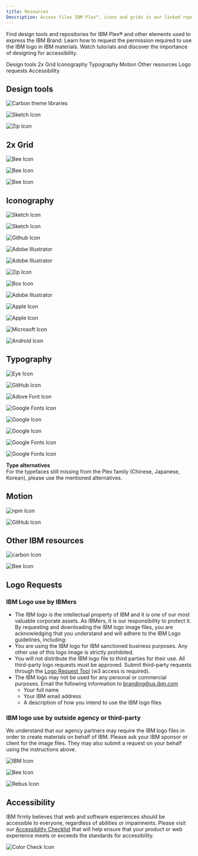 ```yaml
---
title: Resources
Description: Access files IBM Plex™, icons and grids in our linked repositories, find tools, download design, color and icon packages and watch tutorials. Learn how to request permission to use the IBM logo in IBM materials and discover the importance of designing for accessibility.
---
```



<PageDescription>

Find design tools and repositories for IBM Plex® and other elements used to express the IBM Brand. Learn how to request the permission required to use the IBM logo in IBM materials. Watch tutorials and discover the importance of designing for accessibility.

</PageDescription>

<AnchorLinks>
  <AnchorLink>Design tools</AnchorLink>
  <AnchorLink>2x Grid</AnchorLink>
  <AnchorLink>Iconography</AnchorLink>
  <AnchorLink>Typography</AnchorLink>
  <AnchorLink>Motion</AnchorLink>
  <AnchorLink>Other resources</AnchorLink>
  <AnchorLink>Logo requests</AnchorLink>
  <AnchorLink>Accessibility</AnchorLink>
</AnchorLinks>


## Design tools

<Row className="resource-card-group">
<Column colMd={4} colLg={4} noGutterSm>
<ResourceCard
subTitle="Carbon theme libraries"
href="https://www.carbondesignsystem.com/resources/?_ga=2.251888461.574596854.1571650479-42838645.1566382348#design-resources"
>

![Carbon theme libraries](/images/SketchIcon.svg)

</ResourceCard>
</Column>
<Column colMd={4} colLg={4} noGutterSm>
    <ResourceCard
      subTitle="IBM Design Language library"
      href="sketch://add-library/cloud/nwqmk"
      actionIcon="download"
      >

![Sketch Icon](/images/SketchIcon.svg)

  </ResourceCard>
</Column>
<Column colMd={4} colLg={4} noGutterSm>
    <ResourceCard
      subTitle="IBM color palette (.ase and .clr)"
      actionIcon="download"
      href="https://github.com/carbon-design-system/carbon/raw/master/packages/colors/artifacts/IBM_Colors.zip"
      >

![Zip Icon](/images/zip.png)

  </ResourceCard>
</Column>
</Row>

## 2x Grid

<Row className="resource-card-group">
<Column colMd={4} colLg={4} noGutterSm>
<ResourceCard
subTitle="2x Grid in UI"
aspectRatio="2:1"
href="https://www.carbondesignsystem.com/guidelines/2x-grid/basics?_ga=2.194036653.1283060650.1575561610-821970775.1575561610"
>

![Bee Icon](/images/bee.png)

</ResourceCard>
</Column>
<Column colMd={4} colLg={4} noGutterSm>
<ResourceCard
subTitle="2x Grid in UI: The mini unit"
aspectRatio="2:1"
href="https://www.carbondesignsystem.com/guidelines/2x-grid/basics?&_ga=2.129744908.1283060650.1575561610-821970775.1575561610#mini-unit"
>

![Bee Icon](/images/bee.png)

</ResourceCard>
</Column>
<Column colMd={4} colLg={4} noGutterSm>
<ResourceCard
subTitle="IBM type scale"
aspectRatio="2:1"
href="https://www.ibm.com/design/language/elements/type-specs-ui/#scales"
>

![Bee Icon](/images/bee.png)

</ResourceCard>
</Column>
</Row>

<Title>External</Title>

<Row className="resource-card-group">
<Column colMd={4} colLg={4} noGutterSm>
    <ResourceCard
      subTitle="Thinking with type: baseline grid"
      aspectRatio="2:1"
      href="http://thinkingwithtype.com/grid/#baseline-grid"
      >

  </ResourceCard>
</Column>
<Column colMd={4} colLg={4} noGutterSm>
    <ResourceCard
      subTitle="Grid systems in graphic design"
      aspectRatio="2:1"
      href="https://www.amazon.com/Grid-Systems-Graphic-Design-Communication/dp/3721201450"
      >

  </ResourceCard>
</Column>

</Row>

## Iconography

<Row className="resource-card-group">
<Column colMd={4} colLg={4} noGutterSm>
<ResourceCard
subTitle="IBM icons (16px, 20px) library"
href="sketch://add-library/cloud/KW2yr"
actionIcon="download"
>

![Sketch Icon](/images/SketchIcon.svg)
</ResourceCard>
</Column>
<Column colMd={4} colLg={4} noGutterSm>
    <ResourceCard
      subTitle="IBM icons (24px, 32px) library"
      actionIcon="download"
      href="sketch://add-library/cloud/2bwkM"
      >

![Sketch Icon](/images/SketchIcon.svg)
  </ResourceCard>
</Column>
<Column colMd={4} colLg={4} noGutterSm>
    <ResourceCard
      subTitle="IBM icons (.ai and .svg)"
      href="https://github.com/carbon-design-system/carbon/tree/master/packages/icons"
      >

![Github Icon](/images/github-icon.png)
  </ResourceCard>
</Column>
<Column colMd={4} colLg={4} noGutterSm>
    <ResourceCard
      subTitle="IBM app icon master"
      actionIcon="download"
      href="https://github.ibm.com/carbon/app-icons/raw/master/App_Icon_Master.ai"
      >

![Adobe Illustrator](/images/illustrator.png)
  </ResourceCard>
</Column>
<Column colMd={4} colLg={4} noGutterSm>
    <ResourceCard
      subTitle="IBM app icon builder"
      actionIcon="download"
      href="https://github.ibm.com/carbon/app-icons/raw/master/App_Icon_Builder.ai"
      >

![Adobe Illustrator](/images/illustrator.png)
  </ResourceCard>
</Column>
<Column colMd={4} colLg={4} noGutterSm>
    <ResourceCard
      subTitle="IBM app icon template (.ai)"
      actionIcon="download"
      href="https://github.ibm.com/carbon/app-icons/raw/master/App_Icon_Template.zip"
      >

![Zip Icon](/images/zip.png)
  </ResourceCard>
</Column>
<Column colMd={4} colLg={4} noGutterSm>
    <ResourceCard
      subTitle="Public app store graphics (.png)"
      href="https://ibm.box.com/s/deryxio58jbgu4jut8twnxt7l07acep1"
      >

![Box Icon](/images/box.png)
  </ResourceCard>
</Column>
<Column colMd={4} colLg={4} noGutterSm>
    <ResourceCard
      subTitle="IBM pictogram master"
      actionIcon="download"
      href="https://github.com/carbon-design-system/carbon/raw/master/packages/pictograms/master/pictogram-master.ai"
      >

![Adobe Illustrator](/images/illustrator.png)
  </ResourceCard>
</Column>
</Row>

<Title>External</Title>

<Row className="resource-card-group">
<Column colMd={4} colLg={4} noGutterSm>
<ResourceCard
subTitle="Apple MacOS app icons"
href="https://developer.apple.com/design/human-interface-guidelines/macos/icons-and-images/app-icon/"
>

![Apple Icon](/images/apple.png)

</ResourceCard>
</Column>
<Column colMd={4} colLg={4} noGutterSm>
    <ResourceCard
      subTitle="Apple iOS app icons"
      href="https://developer.apple.com/design/human-interface-guidelines/ios/icons-and-images/app-icon/"
      >

![Apple Icon](/images/apple.png)

  </ResourceCard>
</Column>
<Column colMd={4} colLg={4} noGutterSm>
    <ResourceCard
      subTitle="Windows UWP app icons"
      href="https://docs.microsoft.com/en-us/windows/uwp/design/style/app-icons-and-logos"
      >

![Microsoft Icon](/images/microsoft.png)

  </ResourceCard>
</Column>
<Column colMd={4} colLg={4} noGutterSm>
    <ResourceCard
      subTitle="Android adaptive app icons"
      href="https://developer.android.com/guide/practices/ui_guidelines/icon_design_adaptive"
      >

![Android Icon](/images/android_icon.png)

  </ResourceCard>
</Column>
</Row>

## Typography


<Row className="resource-card-group">
<Column colMd={4} colLg={4} noGutterSm>
    <ResourceCard
      subTitle="IBM Plex® website"
      aspectRatio="2:1"
      href="https://www.ibm.com/plex/"
      >

![Eye Icon](/images/eye.png)

  </ResourceCard>
</Column>
<Column colMd={4} colLg={4} noGutterSm>
    <ResourceCard
      subTitle="IBM Plex® latest typeface release"
      aspectRatio="2:1"
      href="https://github.com/IBM/plex/releases/latest"
      >

![GitHub Icon](/images/github-icon.png)

  </ResourceCard>
</Column>
</Row>

<Title>External</Title>

<Row className="resource-card-group typography-external">
<Column colMd={4} colLg={4} noGutterSm>
    <ResourceCard
      subTitle="IBM Plex® on Adobe Fonts"
      aspectRatio="2:1"
      href="https://typekit.com/foundries/ibm"
      >

![Adove Font Icon](/images/adobe-font-logo.png)

  </ResourceCard>
</Column>
<Column colMd={4} colLg={4} noGutterSm>
    <ResourceCard
      subTitle="IBM Plex® on Google Fonts"
      aspectRatio="2:1"
      href="https://fonts.google.com/?query=ibm+plex"
      >

![Google Fonts Icon](/images/google_fonts.png)

  </ResourceCard>
</Column>
<Column colMd={4} colLg={4} noGutterSm>
    <ResourceCard
      subTitle="Simplified Chinese Noto Sans CJK SC"
      aspectRatio="2:1"
      href="https://www.google.com/get/noto/#serif-hans"
      >

![Google Icon](/images/google.png)

  </ResourceCard>
</Column>
<Column colMd={4} colLg={4} noGutterSm>
    <ResourceCard
      subTitle="Traditional Chinese Noto Sans CJK TC"
      aspectRatio="2:1"
      href="https://www.google.com/get/noto/#sans-hant"
      >

![Google Icon](/images/google.png)

  </ResourceCard>
</Column>
<Column colMd={4} colLg={4} noGutterSm>
    <ResourceCard
      subTitle="Japanese Noto Sans JP"
      aspectRatio="2:1"
      href="https://fonts.google.com/specimen/Noto+Sans+JP"
      >

![Google Fonts Icon](/images/google_fonts.png)

  </ResourceCard>
</Column>
<Column colMd={4} colLg={4} noGutterSm>
    <ResourceCard
      subTitle="Korean Noto Sans KR"
      aspectRatio="2:1"
      href="https://fonts.google.com/specimen/Noto+Sans+KR"
      >

![Google Fonts Icon](/images/google_fonts.png)

  </ResourceCard>
</Column>
<Column colMd={2} colLg={3} offsetMd={1} offsetLg={1} className="hide-mobile type-alt-sidebar" >
<Aside>

**Type alternatives**<br/>
For the typefaces still missing from the Plex family (Chinese, Japanese, Korean), please use the mentioned alternatives.

</Aside>
</Column>
</Row>

## Motion

<Row className="resource-card-group">
<Column colMd={4} colLg={4} noGutterSm>
    <ResourceCard
      subTitle="IBM Motion package"
      aspectRatio="2:1"
      href="http://npmjs.com/package/@carbon/motion"
      >

![npm Icon](/images/npm-bnw.svg)

  </ResourceCard>
</Column>
<Column colMd={4} colLg={4} noGutterSm>
    <ResourceCard
      subTitle="Motion generator"
      aspectRatio="2:1"
      href="https://ibm.github.io/motion/"
      >

![GitHub Icon](/images/github-icon.png)

  </ResourceCard>
</Column>
</Row>

## Other IBM resources

<Row className="resource-card-group">
<Column colMd={4} colLg={4} noGutterSm>
    <ResourceCard
      subTitle="Carbon resource page"
      aspectRatio="2:1"
      href="https://www.carbondesignsystem.com/resources"
      >

![carbon Icon](/images/carbon.png)

  </ResourceCard>
</Column>
<Column colMd={4} colLg={4} noGutterSm>
    <ResourceCard
      subTitle="Brand Center resource page (w3 ID required)"
      aspectRatio="2:1"
      href="https://www.ibm.com/brand/resources"
      >

![Bee Icon](/images/bee.png)

  </ResourceCard>
</Column>
</Row>

## Logo Requests

### IBM Logo use by IBMers

- The IBM logo is the intellectual property of IBM and it is one of our most valuable corporate assets.  As IBMers, it is our responsibility to protect it. By requesting and downloading the IBM logo image files, you are acknowledging that you understand and will adhere to the IBM Logo guidelines, including:
- You are using the IBM logo for IBM sanctioned business purposes. Any other use of this logo image is strictly prohibited.
- You will not distribute the IBM logo file to third parties for their use. All third-party logo requests must be approved. Submit third-party requests through the [Logo Request Tool](https://prdpcrhibmbl01.w3-969.ibm.com/marketing/logotool/logotool.nsf/BrandingLogoHome?Openform) (w3 access is required).
- The IBM logo may not be used for any personal or commercial purposes. Email the following information to [branding@us.ibm.com]()
  - Your full name
  - Your IBM email address
  - A description of how you intend to use the IBM logo files


### IBM logo use by outside agency or third-party

We understand that our agency partners may require the IBM logo files in order to create materials on behalf of IBM. Please ask your IBM sponsor or client for the image files. They may also submit a request on your behalf using the instructions above.

<Row className="resource-card-group">

<Column colMd={4} colLg={4} noGutterSm>
<ResourceCard
subTitle="IBM 8-bar logo request tool in Brand Center"
href="https://prdpcrhibmbl01.w3-969.ibm.com/marketing/logotool/logotool.nsf/BrandingLogoHome?Openform"
>

![IBM Icon](/images/ibm.svg)

</ResourceCard>
</Column>




<Column colMd={4} colLg={4} noGutterSm>
<ResourceCard
subTitle="IBM Business Partner marks in Brand Center"
href="https://www.ibm.com/brand/ibm-logos/business-partners#resources"
>

![Bee Icon](/images/bee.png)

</ResourceCard>
</Column>

<Column colMd={4} colLg={4} noGutterSm>
    <ResourceCard
      subTitle="IBM rebus request tool  in Brand Center"
      href="https://www.ibm.com/brand/ibm-logos/business-partners#resources"
      disabled
      >

![Rebus Icon](/images/rebus_.svg)

  </ResourceCard>
</Column>

</Row>



## Accessibility

IBM firmly believes that web and software experiences should be accessible to everyone, regardless of abilities or impairments. Please visit our [Accessibility Checklist](https://www.ibm.com/able/guidelines/ci162/accessibility_checklist.html) that will help ensure that your product or web experience meets or exceeds the standards for accessibility.

<Row className="resource-card-group">
<Column colMd={4} colLg={4} noGutterSm>
<ResourceCard
subTitle="Color contrast checker"
href="https://marijohannessen.github.io/color-contrast-checker/"
>

![Color Check Icon](/images/color_enabled.png)

</ResourceCard>
</Column>
</Row>
